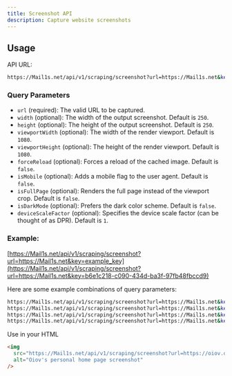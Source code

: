 ```yaml
---
title: Screenshot API
description: Capture website screenshots
---
```


## Usage

API URL:
```bash
https://Mail1s.net/api/v1/scraping/screenshot?url=https://Mail1s.net&key=your_api_key
```

### Query Parameters​
- `url` (required): The valid URL to be captured.
- `width` (optional): The width of the output screenshot. Default is `250`.
- `height` (optional): The height of the output screenshot. Default is `250`.
- `viewportWidth` (optional): The width of the render viewport. Default is `1080`.
- `viewportHeight` (optional): The height of the render viewport. Default is `1080`.
- `forceReload` (optional): Forces a reload of the cached image. Default is `false`.
- `isMobile` (optional): Adds a mobile flag to the user agent. Default is `false`.
- `isFullPage` (optional): Renders the full page instead of the viewport crop. Default is `false`.
- `isDarkMode` (optional): Prefers the dark color scheme. Default is `false`.
- `deviceScaleFactor` (optional): Specifies the device scale factor (can be thought of as DPR). Default is `1`.

### Example:

[https://Mail1s.net/api/v1/scraping/screenshot?url=https://Mail1s.net&key=example_key](https://Mail1s.net/api/v1/scraping/screenshot?url=https://Mail1s.net&key=b6e1c218-c090-434d-ba3f-97fb48fbccd9)

Here are some example combinations of query parameters:

```bash
https://Mail1s.net/api/v1/scraping/screenshot?url=https://Mail1s.net&key=example_key
https://Mail1s.net/api/v1/scraping/screenshot?url=https://Mail1s.net&key=example_key&width=500&height=500
https://Mail1s.net/api/v1/scraping/screenshot?url=https://Mail1s.net&key=example_key&viewportWidth=1920&viewportHeight=1080&isFullPage=true
https://Mail1s.net/api/v1/scraping/screenshot?url=https://Mail1s.net&key=example_key&viewportWidth=1920&viewportHeight=1080&isFullPage=true&isDarkMode=true
```

Use in your HTML

```html
<img
  src="https://Mail1s.net/api/v1/scraping/screenshot?url=https://oiov.dev&key=example_key"
  alt="Oiov's personal home page screenshot"
/>
```
